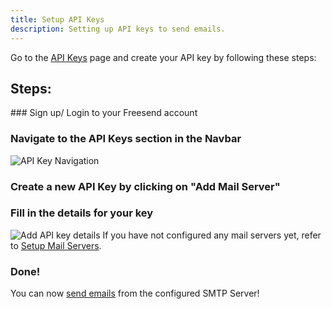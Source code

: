 ```yaml
---
title: Setup API Keys
description: Setting up API keys to send emails.
---
```


Go to the [API Keys](/api-keys) page and create your API key by following these steps:

## Steps:

<Steps>
### Sign up/ Login to your Freesend account

### Navigate to the API Keys section in the Navbar

<img
  className="w-[200px]"
  src="/images/api-keys-navigation.png"
  alt="API Key Navigation"
/>

### Create a new API Key by clicking on "Add Mail Server"

### Fill in the details for your key

<img
  className="w-[300px]"
  src="/images/add-api-key-details.png"
  alt="Add API key details"
/>
<Callout type="warning">
  If you have not configured any mail servers yet, refer to [Setup Mail
  Servers](/docs/configuration/mail-server).
</Callout>
### Done!

You can now [send emails](/docs/api/send-email) from the configured SMTP Server!

</Steps>
